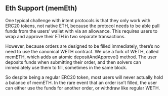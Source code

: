 ## Eth Support (memEth)

One typical challenge with intent protocols is that they only work with ERC20 tokens, not native ETH, because the protocol needs to be able pull funds from the users’ wallet with via an allowance. This requires users to wrap and approve their ETH in two separate transactions.

However, because orders are designed to be filled immediately, there’s no need to use the canonical WETH contract. We use a fork of WETH, called memETH, which adds an atomic depositAndApprove() method. The user deposits funds when submitting their order, and then solvers can immediately use them to fill, sometimes in the same block.

So despite being a regular ERC20 token, most users will never actually hold a balance of memETH. In the rare event that an order isn’t filled, the user can either use the funds for another order, or withdraw like regular WETH.
